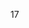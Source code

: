 17<!--
--><noinclude>
{{template doc}}
<!-- Add categories and interwikis to the /doc subpage, not here! -->
</noinclude>